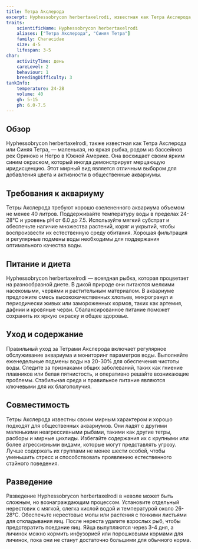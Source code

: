 ```yaml
---
title: Тетра Акслерода
excerpt: Hyphessobrycon herbertaxelrodi, известная как Тетра Акслерода, имеет потрясающее иридисцентное синее тело и является мирным добавлением в общественные аквариумы.
traits:
    scientificName: Hyphessobrycon herbertaxelrodi
    aliases: ["Тетра Акслерода", "Синяя Тетра"]
    family: Characidae
    size: 4-5
    lifespan: 3-5
char:
    activityTime: день
    careLevel: 2
    behaviour: 1
    breedingDifficulty: 3
tankInfo:
    temperature: 24-28
    volume: 40
    gh: 5-15
    ph: 6.0-7.5
---
```


## Обзор
Hyphessobrycon herbertaxelrodi, также известная как Тетра Акслерода или Синяя Тетра, — маленькая, но яркая рыбка, родом из бассейнов рек Ориноко и Негро в Южной Америке. Она восхищает своим ярким синим окраском, который иногда демонстрирует мерцающую иридисценцию. Этот мирный вид является отличным выбором для добавления цвета и активности в общественные аквариумы.

## Требования к аквариуму
Тетры Акслерода требуют хорошо озелененного аквариума объемом не менее 40 литров. Поддерживайте температуру воды в пределах 24-28°C и уровень pH от 6.0 до 7.5. Используйте мягкий субстрат и обеспечьте наличие множества растений, коряг и укрытий, чтобы воспроизвести их естественную среду обитания. Хорошая фильтрация и регулярные подмены воды необходимы для поддержания оптимального качества воды.

## Питание и диета
Hyphessobrycon herbertaxelrodi — всеядная рыбка, которая процветает на разнообразной диете. В дикой природе они питаются мелкими насекомыми, червями и растительным материалом. В аквариуме предложите смесь высококачественных хлопьев, микрогранул и периодически живых или замороженных кормов, таких как артемия, дафнии и кровяные черви. Сбалансированное питание поможет сохранить их яркую окраску и общее здоровье.

## Уход и содержание
Правильный уход за Тетрами Акслерода включает регулярное обслуживание аквариума и мониторинг параметров воды. Выполняйте еженедельные подмены воды на 20-30% для обеспечения чистоты воды. Следите за признаками общих заболеваний, таких как гниение плавников или белая пятнистость, и оперативно решайте возникающие проблемы. Стабильная среда и правильное питание являются ключевыми для их благополучия.

## Совместимость
Тетры Акслерода известны своим мирным характером и хорошо подходят для общественных аквариумов. Они ладят с другими маленькими неагрессивными рыбами, такими как другие тетры, расборы и мирные цихлиды. Избегайте содержания их с крупными или более агрессивными видами, которые могут представлять угрозу. Лучше содержать их группами не менее шести особей, чтобы уменьшить стресс и способствовать проявлению естественного стайного поведения.

## Разведение
Разведение Hyphessobrycon herbertaxelrodi в неволе может быть сложным, но вознаграждающим процессом. Установите отдельный нерестовик с мягкой, слегка кислой водой и температурой около 26-28°C. Обеспечьте нерестовые мопы или растения с тонкими листьями для откладывания яиц. После нереста удалите взрослых рыб, чтобы предотвратить поедание яиц. Яйца вылупляются через 3-4 дня, а личинок можно кормить инфузорией или порошковыми кормами для личинок, пока они не станут достаточно большими для обычного корма.